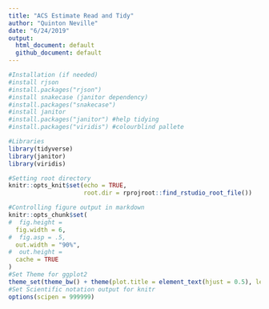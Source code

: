 ```yaml
---
title: "ACS Estimate Read and Tidy"
author: "Quinton Neville"
date: "6/24/2019"
output:
  html_document: default
  github_document: default
---
```


```r
#Installation (if needed)
#install rjson
#install.packages("rjson")
#install snakecase (janitor dependency)
#install.packages("snakecase")
#install janitor
#install.packages("janitor") #help tidying
#install.packages("viridis") #colourblind pallete

#Libraries
library(tidyverse)
library(janitor)
library(viridis)

#Setting root directory
knitr::opts_knit$set(echo = TRUE,
                     root.dir = rprojroot::find_rstudio_root_file())

#Controlling figure output in markdown
knitr::opts_chunk$set(
#  fig.height =   
  fig.width = 6,
#  fig.asp = .5,
  out.width = "90%",
#  out.height = 
  cache = TRUE
)
#Set Theme for ggplot2
theme_set(theme_bw() + theme(plot.title = element_text(hjust = 0.5), legend.position = "bottom"))
#Set Scientific notation output for knitr
options(scipen = 999999)
```